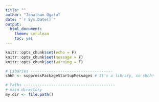 ```yaml
---
title: ""
author: "Jonathan Ogata"
date: "`r Sys.Date()`"
output:
  html_document:
    theme: cerulean
    toc: yes
---
```


```r
knitr::opts_chunk$set(echo = F)
knitr::opts_chunk$set(message = F)
knitr::opts_chunk$set(warning = F)

# Libaries ------------------------------------
shhh <- suppressPackageStartupMessages # It's a library, so shhh!

# Paths ----------------------------------------
# main directory
my.dir <- file.path()
```
